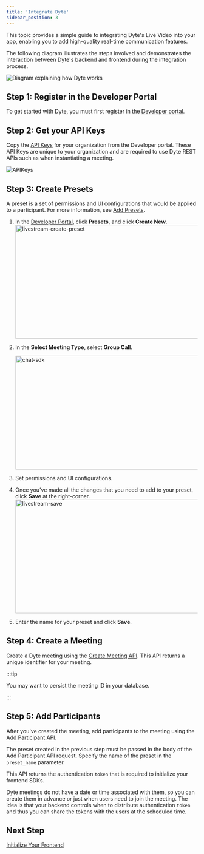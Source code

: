 ```yaml
---
title: 'Integrate Dyte'
sidebar_position: 3
---
```


This topic provides a simple guide to integrating Dyte's Live Video into your app, enabling you to add high-quality real-time communication features.

The following diagram illustrates the steps involved and demonstrates the interaction between Dyte's backend and frontend during the integration process.

![Diagram explaining how Dyte works](/static/home/how-dyte-works-v2.png)

## Step 1: Register in the Developer Portal

To get started with Dyte, you must first register in the [Developer portal](https://dev.dyte.io).

## Step 2: Get your API Keys

Copy the [API Keys](https://dev.dyte.io/apikeys) for your organization from
the Developer portal. These API Keys are unique to your organization and are
required to use Dyte REST APIs such as when instantiating a meeting.

![APIKeys](/static/home/api-keys.png)

## Step 3: Create Presets

A preset is a set of permissions and UI configurations that would be
applied to a participant. For more information, see [Add
Presets](/guides/features/presets).

1. In the [Developer Portal](https://dev.dyte.io/), click **Presets**, and click **Create New**.
   <img
     src="/static/livestreaming/createpreset.png"
     width="600"
     height="300"
     alt="livestream-create-preset"
     className="livestrem-create-preset"
   />
2. In the **Select Meeting Type**, select **Group Call**.

   <img
     src="/static/guides/add-preset-live-video.png"
     width="600"
     height="300"
     alt="chat-sdk"
     className="add-preset-live-video"
   />

3. Set permissions and UI configurations.

4. Once you’ve made all the changes that you need to add to your preset, click **Save** at the right-corner.
   <img
     src="/static/livestreaming/savepreset.png"
     width="600"
     height="300"
     alt="livestream-save"
     className="livestream-save-preset"
   />
5. Enter the name for your preset and click **Save**.

## Step 4: Create a Meeting

Create a Dyte meeting using the
[Create Meeting API](/api#/operations/create_meeting). This API returns a
unique identifier for your meeting. <br/>

:::tip

You may want to persist the meeting ID in your database.

:::

## Step 5: Add Participants

After you've created the meeting, add participants to the meeting using the [Add Participant API](/api#/operations/add_participant).

The preset created in the previous step must be passed in the body of the Add Participant API request. Specify the name of the preset in the `preset_name` parameter.

This API returns the authentication `token` that is required to initialize your frontend SDKs.

Dyte meetings do not have a date or time associated with them, so you can create
them in advance or just when users need to join the meeting. The idea is that
your backend controls when to distribute authentication `token` and thus you can share the
tokens with the users at the scheduled time.

## Next Step

[Initialize Your Frontend](/guides/video-conf/quickstart)
